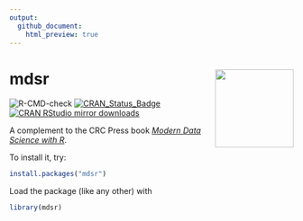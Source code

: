 ```yaml
---
output:
  github_document:
    html_preview: true
---
```


# mdsr <img src='man/figures/logo.png' align="right" height="139" />

![R-CMD-check](https://github.com/beanumber/mdsr/workflows/R-CMD-check/badge.svg)
[![CRAN\_Status\_Badge](https://www.r-pkg.org/badges/version/mdsr)](https://cran.r-project.org/package=mdsr) 
[![CRAN RStudio mirror downloads](https://cranlogs.r-pkg.org/badges/mdsr)](https://www.r-pkg.org/pkg/mdsr)

A complement to the CRC Press book [*Modern Data Science with R*](https://mdsr-book.github.io/). 

To install it, try:

```r
install.packages("mdsr")
```

Load the package (like any other) with 

```r
library(mdsr)
```
